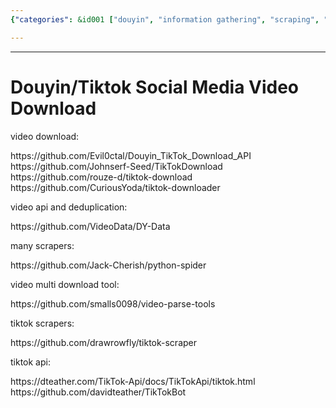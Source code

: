 ```yaml
---
{"categories": &id001 ["douyin", "information gathering", "scraping", "tiktok", "video scraping", "video source"], "category": "Video Downloading Tools", "date": "2022-05-05 02:23:53", "description": "This article discusses various resources and tools available for downloading TikTok videos, such as APIs, scrapers, deduplication tools, and multi-download utilities. These comments provide valuable information for anyone looking to download TikTok videos efficiently.", "tags": *id001, "title": "Douyin or Tiktok Social Media Video Download"}

---
```


------

# Douyin/Tiktok Social Media Video Download

video download:

https://github.com/Evil0ctal/Douyin_TikTok_Download_API
https://github.com/Johnserf-Seed/TikTokDownload
https://github.com/rouze-d/tiktok-download
https://github.com/CuriousYoda/tiktok-downloader

video api and deduplication:

https://github.com/VideoData/DY-Data

many scrapers:

https://github.com/Jack-Cherish/python-spider

video multi download tool:

https://github.com/smalls0098/video-parse-tools

tiktok scrapers:

https://github.com/drawrowfly/tiktok-scraper

tiktok api:

https://dteather.com/TikTok-Api/docs/TikTokApi/tiktok.html
https://github.com/davidteather/TikTokBot

